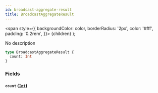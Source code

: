 ```yaml
---
id: broadcast-aggregate-result
title: BroadcastAggregateResult
---
```


<span
style={{
      backgroundColor: color,
      borderRadius: '2px',
      color: '#fff',
      padding: '0.2rem',
    }}>
{children}
</span>
);

No description

```graphql
type BroadcastAggregateResult {
  count: Int
}
```

### Fields

#### `count` ([`Int`](/docs/schema/scalars/int))
